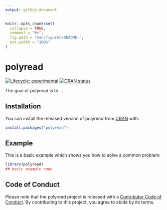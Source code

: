 ```yaml
---
output: github_document
---
```


<!-- README.md is generated from README.Rmd. Please edit that file -->

```r
knitr::opts_chunk$set(
  collapse = TRUE,
  comment = "#>",
  fig.path = "man/figures/README-",
  out.width = "100%"
)
```

# polyread

<!-- badges: start -->
[![Lifecycle: experimental](https://img.shields.io/badge/lifecycle-experimental-orange.svg)](https://www.tidyverse.org/lifecycle/#experimental)
[![CRAN status](https://www.r-pkg.org/badges/version/polyread)](https://CRAN.R-project.org/package=polyread)
<!-- badges: end -->

The goal of polyread is to ...

## Installation

You can install the released version of polyread from [CRAN](https://CRAN.R-project.org) with:

``` r
install.packages("polyread")
```

## Example

This is a basic example which shows you how to solve a common problem:

```r
library(polyread)
## basic example code
```

## Code of Conduct

Please note that the polyread project is released with a [Contributor Code of Conduct](https://contributor-covenant.org/version/2/0/CODE_OF_CONDUCT.html). 
By contributing to this project, you agree to abide by its terms.

